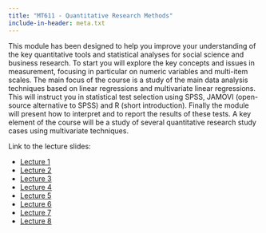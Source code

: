 ```yaml
---
title: "MT611 - Quantitative Research Methods"
include-in-header: meta.txt
---
```


This module has been designed to help you improve your understanding of the key quantitative tools and statistical analyses for social science and business research. To start you will explore the key concepts and issues in measurement, focusing in particular on numeric variables and multi-item scales. The main focus of the course is a study of the main data analysis techniques based on linear regressions and multivariate linear regressions. This will instruct you in statistical test selection using SPSS, JAMOVI (open-source alternative to SPSS) and R (short introduction). Finally the module will present how to interpret and to report the results of these tests. A key element of the course will be a study of several quantitative research study cases using multivariate techniques.

Link to the lecture slides:

- [Lecture 1](https://damien-dupre.github.io/mt611/lectures/lecture_1)
- [Lecture 2](https://damien-dupre.github.io/mt611/lectures/lecture_2)
- [Lecture 3](https://damien-dupre.github.io/mt611/lectures/lecture_3)
- [Lecture 4](https://damien-dupre.github.io/mt611/lectures/lecture_4)
- [Lecture 5](https://damien-dupre.github.io/mt611/lectures/lecture_5)
- [Lecture 6](https://damien-dupre.github.io/mt611/lectures/lecture_6)
- [Lecture 7](https://damien-dupre.github.io/mt611/lectures/lecture_7)
- [Lecture 8](https://damien-dupre.github.io/mt611/lectures/lecture_8)